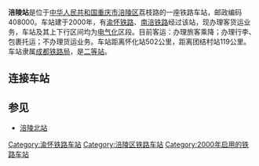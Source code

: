 {{noteTA
|1=zh-cn:始发车次; zh-hk:列車班次;
|2=zh-cn:车次; zh-hk:班次;
}}
{{Infobox China railway station
|车站名称 = 涪陵站
|图片 = FulingStation.jpg
|图片介绍 = 涪陵站
|车站拼音 = Fuling
|英文名称 = Fuling Railway Station
|电报码 = FLW
|拼音码 = FLI
|车站代码 = 35164<ref>{{cite book|title=中华人民共和国铁路车站代码（GB/T 10302-2010）|publisher=中国标准出版社|year=2010|isbn=155066140495|ignore-isbn-error=true|pages=10}}</ref>
|车站地址 = [[重庆市|重庆市]][[涪陵区|涪陵区]]
|归属 = [[成都铁路局|成都铁路局]][[涪陵车务段|涪陵车务段]]
|车站等级 = [[二等站|二等站]]
|线路 = [[渝怀铁路|渝怀铁路]]
}}
'''涪陵站'''是位于[[中华人民共和国|中华人民共和国]][[重庆市|重庆市]][[涪陵区|涪陵区]]荔枝路的一座铁路车站，邮政编码408000。车站建于2000年，有[[渝怀铁路|渝怀铁路]]、[[南涪铁路|南涪铁路]]经过该站，现办理客货运业务，车站及其上下行区间均为[[电气化|电气化]]区段。目前客运：办理旅客乘降；办理行李、包裹托运；不办理货运业务。车站距离怀化站502公里，距离团结村站119公里。车站隶属[[成都铁路局|成都铁路局]]，是[[二等站|二等站]]。

==连接车站==
{{start rail box}}
{{s-inop|[[涪陵西站|涪陵西站]]|[[团结村站|团结村]]方向}}
{{s-line|[[渝怀铁路|渝怀铁路]]}}
{{s-inop|[[磨溪站|磨溪站]]|[[怀化站|怀化]]方向}}
{{end box}}

==参见==
*[[涪陵北站|涪陵北站]]

{{渝怀铁路}}
{{三万南铁路}}
{{铁路车站小作品}}
{{重庆小作品}}

[[Category:渝怀铁路车站|Category:渝怀铁路车站]]
[[Category:涪陵区铁路车站|Category:涪陵区铁路车站]]
[[Category:2000年启用的铁路车站|Category:2000年启用的铁路车站]]